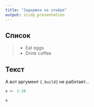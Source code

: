 ```yaml
---
title: "Задержка на слайде"
output: slidy_presentation
---
```

  
## Список
  
> - Eat eggs
> - Drink coffee

## Текст {.build}

А вот аргумент `{.build}` не работает...

```r
x <- 1:10
```

```r
x
```